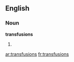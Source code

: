 {{also|transfusións}}
==English==

===Noun===
'''transfusions'''

# {{plural of|[[transfusion]]}}

[[ar:transfusions]]
[[fr:transfusions]]